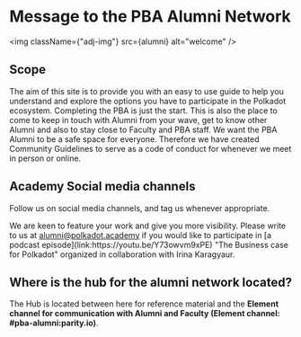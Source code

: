 
# Message to the PBA Alumni Network

<img className={"adj-img"} src={alumni} alt="welcome" />

## Scope

The aim of this site is to provide you with an easy to use guide to help you
understand and explore the options you have to participate in the Polkadot
ecosystem. Completing the PBA is just the start. This is also the place to
come to keep in touch with Alumni from your wave, get to know other Alumni and
also to stay close to Faculty and PBA staff. We want the PBA Alumni to be a
safe space for everyone. Therefore we have created Community Guidelines to
serve as a code of conduct for whenever we meet in person or online.

## Academy Social media channels

Follow us on social media channels, and tag us whenever appropriate.

<div style={{ display: "block", margin: "0.5rem 0" }}>
  <a
    href="https://twitter.com/AcademyPolkadot"
    target="_blank"
    rel="noreferrer"
  >
    <FaSquareXTwitter size={"3rem"} />
  </a>
  <a
    href="https://www.linkedin.com/school/polkadot-blockchain-academy/"
    target="_blank"
    rel="noreferrer"
  >
    <FaLinkedin size={"3rem"} />
  </a>
</div>
<p>
  We are keen to feature your work and give you more visibility. Please write to
  us at <a href="mailto:alumni@polkadot.academy">alumni@polkadot.academy</a> if
  you would like to participate in [a podcast
  episode](link:https://youtu.be/Y73owvm9xPE) "The Business case for Polkadot"
  organized in collaboration with Irina Karagyaur.
</p>

## Where is the hub for the alumni network located?

The Hub is located between here for reference material and the **Element channel for communication with Alumni and Faculty (Element channel: #pba-alumni:parity.io)**.
